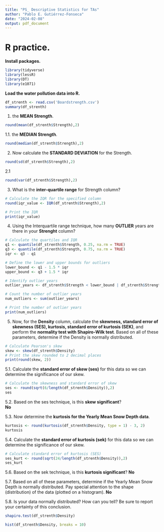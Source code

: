 ```yaml
---
title: "PS_ Descriptive Statistics for TAs"
author: "Pablo E. Gutiérrez-Fonseca"
date: "2024-02-08"
output: pdf_document
---
```





# **R practice.<br />**
\vspace{1em}

**Install packages.<br />**  
```r
library(tidyverse)
library(lessR)
library(DT)
library(e1071)
```
\vspace{1em}

**Load the water pollution data into R.<br />** 
```r
df_strenth <- read.csv('Boardstrength.csv')
summary(df_strenth)
```
\newpage

1. the **MEAN Strength**.  
```r
round(mean(df_strenth$Strength),2)
```
\vspace{1em}

1.1. the **MEDIAN Strength**.  
```r
round(median(df_strenth$Strength),2)
```
\vspace{1em}


2. Now calculate the **STANDARD DEVIATION** for the Strength.  
```r
round(sd(df_strenth$Strength),2)
```
\vspace{1em}

2.1
```r
round(var(df_strenth$Strength),2)
```


3. What is the **inter-quartile range** for Strength column?
```r
# Calculate the IQR for the specified column
round(iqr_value <- IQR(df_strenth$Strength),2)

# Print the IQR
print(iqr_value)
```
\vspace{1em}

4. Using the Interquartile range technique, how many **OUTLIER** years are there in your
**Strenght** column?   
```r
# Calculate the quartiles and IQR
q1 <- quantile(df_strenth$Strength, 0.25, na.rm = TRUE)
q3 <- quantile(df_strenth$Strength, 0.75, na.rm = TRUE)
iqr <- q3 - q1

# Define the lower and upper bounds for outliers
lower_bound <- q1 - 1.5 * iqr
upper_bound <- q3 + 1.5 * iqr

# Identify outlier years
outlier_years <- df_strenth$Strength < lower_bound | df_strenth$Strength > upper_bound

# Count the number of outlier years
num_outliers <- sum(outlier_years)

# Print the number of outlier years
print(num_outliers)
```
\vspace{1em}

5. Now, for the **Density** column, calculate the **skewness, standard error of skewness (SES), kurtosis, standard error of kurtosis (SEK)**, and perform the **normality test with Shapiro-Wilk test**. Based on all of these parameters, determine if the Density is normally distributed.   
```r
# Calculate Pearson's skew
skew <- skew(df_strenth$Density)
# Print the skew rounded to 2 decimal places
print(round(skew, 2))
```
\vspace{1em}

5.1. Calculate the **standard error of skew (ses)** for this data so we can determine the
significance of our skew. 
```r
# Calculate the skewness and standard error of skew
ses <- round(sqrt(6/length(df_strenth$Density)),2)
ses
```
\vspace{1em}

5.2. Based on the ses technique, is this **skew significant**?  
**No**
\vspace{1em}

5.3. Now determine the **kurtosis for the Yearly Mean Snow Depth data**. 
```r
kurtosis <- round(kurtosis(df_strenth$Density, type = 1) - 3, 2)
kurtosis
```
\vspace{1em}

5.4. Calculate the **standard error of kurtosis (sek)** for this data so we can determine the significance of our skew. 
```r
# Calculate standard error of kurtosis (SES)
ses_kurt <- round(sqrt(24/length(df_strenth$Density)),2)
ses_kurt
```
\vspace{1em}

5.6. Based on the sek technique, is this **kurtosis significant**? 
**No**
\vspace{1em}

5.7. Based on all of these parameters, determine if the Yearly Mean Snow Depth is normally distributed. Pay special attention to the shape (distribution) of the data (plotted on a histogram).
**No**
\vspace{1em}

5.8. Is your data normally distributed? How can you tell? Be sure to report your certainty of this conclusion.
```r
shapiro.test(df_strenth$Density)
```
\vspace{1em}
 
 
```r
hist(df_strenth$Density, breaks = 10)
```
 
